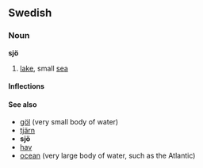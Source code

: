 ==Swedish==
===Noun===
'''sjö'''
#[[lake]], small [[sea]]

====Inflections====
{{sv-noun|sjö|sjön|sjöar|sjöarna|sjös|sjöns|sjöars|sjöarnas}}
====See also====
*[[göl]] (very small body of water)
*[[tjärn]] 
*'''sjö'''
*[[hav]]
*[[ocean#Swedish|ocean]] (very large body of water, such as the Atlantic)